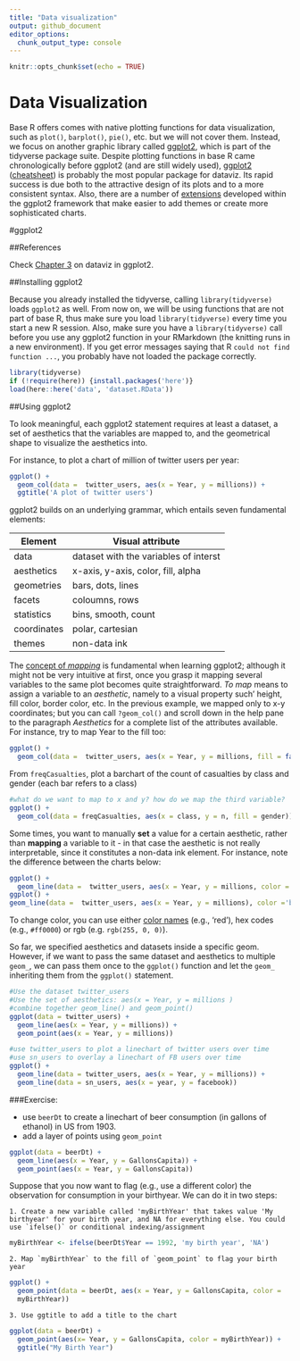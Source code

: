```yaml
---
title: "Data visualization"
output: github_document
editor_options: 
  chunk_output_type: console
---
```


```r
knitr::opts_chunk$set(echo = TRUE)
```


# Data Visualization

Base R offers comes with native plotting functions for data visualization, such as `plot()`, `barplot()`, `pie()`, etc. but we will not cover them. Instead, we focus on another graphic library called [ggplot2](http://ggplot2.org/), which is part of the tidyverse package suite. Despite plotting functions in base R came chronologically before ggplot2 (and are still widely used), [ggplot2](http://ggplot2.org/) ([cheatsheet](https://www.rstudio.com/wp-content/uploads/2015/03/ggplot2-cheatsheet.pdf)) is probably the most popular package for dataviz. Its rapid success is due both to the attractive design of its plots and to a more consistent syntax. Also, there are a number of [extensions](http://www.ggplot2-exts.org/) developed within the ggplot2 framework that make easier to add themes or create more sophisticated charts.

#ggplot2

##References 

Check [Chapter 3](http://r4ds.had.co.nz/data-visualisation.html) on dataviz in ggplot2.

##Installing ggplot2

Because you already installed the tidyverse, calling `library(tidyverse)` loads `ggplot2` as well. From now on, we will be using functions that are not part of base R, thus make sure you load `library(tidyverse)` every time you start a new R session. Also, make sure you have a `library(tidyverse)` call before you use any ggplot2 function in your RMarkdown (the knitting runs in a new environment). If you get error messages saying that R `could not find function ...`, you probably have not loaded the package correctly.

```r
library(tidyverse)
if (!require(here)) {install.packages('here')}
load(here::here('data', 'dataset.RData'))
```


##Using ggplot2

To look meaningful, each ggplot2 statement requires at least a dataset, a set of aesthetics that the variables are mapped to, and the geometrical shape to visualize the aesthetics into. 

For instance, to plot a chart of million of twitter users per year:
```r
ggplot() +
  geom_col(data =  twitter_users, aes(x = Year, y = millions)) +
  ggtitle('A plot of twitter users')
```

ggplot2 builds on an underlying grammar, which entails seven fundamental elements:

Element | Visual attribute
------------- | -------------
data | dataset with the variables of interst
aesthetics | x-axis, y-axis, color, fill, alpha
geometries | bars, dots, lines
facets | coloumns, rows
statistics | bins, smooth, count
coordinates | polar, cartesian
themes | non-data ink

The [concept of _mapping_](http://r4ds.had.co.nz/data-visualisation.html#aesthetic-mappings) is fundamental when learning ggplot2; although it might not be very intuitive at first, once you grasp it mapping several variables to the same plot becomes quite straightforward. _To map_ means to assign a variable to an _aesthetic_, namely to a visual property such' height, fill color, border color, etc. In the previous example, we mapped only to x-y coordinates; but you can call `?geom_col()` and scroll down in the help pane to the paragraph _Aesthetics_ for a complete list of the attributes available. For instance, try to map Year to the fill too:

```r
ggplot() +
  geom_col(data =  twitter_users, aes(x = Year, y = millions, fill = factor(Year)))
```

From `freqCasualties`, plot a barchart of the count of casualties by class and gender (each bar refers to a class)

```r
#what do we want to map to x and y? how do we map the third variable?
ggplot() +
  geom_col(data = freqCasualties, aes(x = class, y = n, fill = gender))
```


Some times, you want to manually **set** a value for a certain aesthetic, rather than **mapping** a variable to it - in that case the aesthetic is not really interpretable, since it constitutes a non-data ink element. For instance, note the difference between the charts below:

```r
ggplot() +
  geom_line(data =  twitter_users, aes(x = Year, y = millions, color ='blue' )) 
ggplot() +
geom_line(data =  twitter_users, aes(x = Year, y = millions), color ='blue') 
```

To change color, you can use either [color names](http://www.stat.columbia.edu/~tzheng/files/Rcolor.pdf) (e.g., 'red'), hex codes (e.g., `#ff0000`) or rgb (e.g. `rgb(255, 0, 0)`).

So far, we specified aesthetics and datasets inside a specific geom. However, if we want to pass the same dataset and aesthetics to multiple `geom_`, we can pass them once to the `ggplot()` function and let the `geom_` inheriting them from the `ggplot()` statement.

```r
#Use the dataset twitter_users
#Use the set of aesthetics: aes(x = Year, y = millions )
#combine together geom_line() and geom_point() 
ggplot(data = twitter_users) +
  geom_line(aes(x = Year, y = millions)) +
  geom_point(aes(x = Year, y = millions))
```


```r
#use twitter_users to plot a linechart of twitter users over time
#use sn_users to overlay a linechart of FB users over time
ggplot() +
  geom_line(data = twitter_users, aes(x = Year, y = millions)) +
  geom_line(data = sn_users, aes(x = year, y = facebook))
```



###Exercise: 

 - use `beerDt` to create a linechart of beer consumption (in gallons of ethanol) in US from 1903.
 - add a layer of points using `geom_point`
```r
ggplot(data = beerDt) +
  geom_line(aes(x = Year, y = GallonsCapita)) +
  geom_point(aes(x = Year, y = GallonsCapita))
```
 
 
 Suppose that you now want to flag (e.g., use a different color) the observation for consumption in your birthyear. We can do it in two steps:
    
    1. Create a new variable called 'myBirthYear' that takes value 'My birthyear' for your birth year, and NA for everything else. You could use `ifelse()` or conditional indexing/assignment
    
```r
myBirthYear <- ifelse(beerDt$Year == 1992, 'my birth year', 'NA')
```
    
    2. Map `myBirthYear` to the fill of `geom_point` to flag your birth year
    
```r
ggplot() +
  geom_point(data = beerDt, aes(x = Year, y = GallonsCapita, color = 
  myBirthYear))
```
     
    
    3. Use ggtitle to add a title to the chart
```r
ggplot(data = beerDt) +
  geom_point(aes(x= Year, y = GallonsCapita, color = myBirthYear)) +
  ggtitle("My Birth Year")
```

















